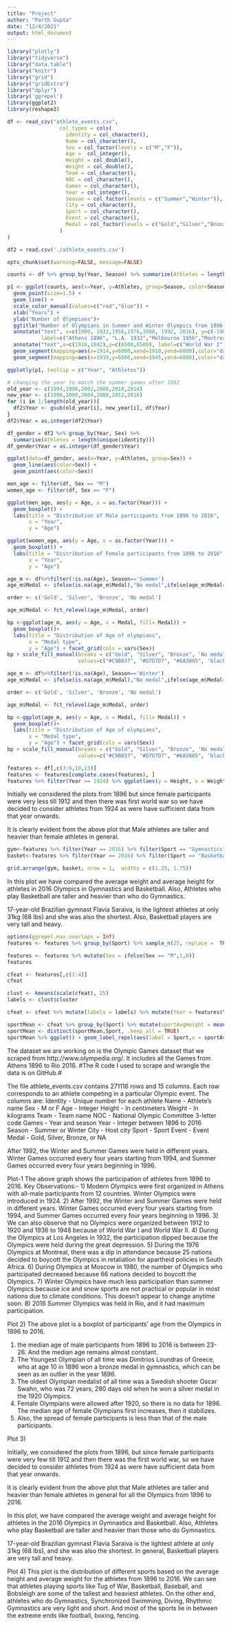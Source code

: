```yaml
---
title: "Project"
author: "Parth Gupta"
date: "12/4/2021"
output: html_document
---
```


```r
library("plotly")
library("tidyverse")
library("data.table")
library("knitr")
library("grid")
library("gridExtra")
library("dplyr")
library('ggrepel')
library(ggplot2)
library(reshape2)

df <- read_csv("athlete_events.csv",
                 col_types = cols(
                   identity = col_character(),
                   Name = col_character(),
                   Sex = col_factor(levels = c("M","F")),
                   Age =  col_integer(),
                   Height = col_double(),
                   Weight = col_double(),
                   Team = col_character(),
                   NOC = col_character(),
                   Games = col_character(),
                   Year = col_integer(),
                   Season = col_factor(levels = c("Summer","Winter")),
                   City = col_character(),
                   Sport = col_character(),
                   Event = col_character(),
                   Medal = col_factor(levels = c("Gold","Silver","Bronze"))
                 )
)

df2 = read.csv('./athlete_events.csv')

opts_chunk$set(warning=FALSE, message=FALSE)
```
```r

counts <- df %>% group_by(Year, Season) %>% summarize(Athletes = length(unique(identity)),)

p1 <- ggplot(counts, aes(x=Year, y=Athletes, group=Season, color=Season)) +
  geom_point(size=1.5) +
  geom_line() +
  scale_color_manual(values=c("red","blue")) +
  xlab("Years") +
  ylab("Number of Olympians")+
  ggtitle("Number of Olympians in Summer and Winter Olympics from 1896 to 2016")+
  annotate("text", x=c(1900, 1932,1956,1976,1980, 1992, 2016), y=c(-100, 1400,2750,7400,4700,800, 10000),
           label=c("Athens 1896", "L.A. 1932","Melbourne 1956","Montreal 1976","Moscow 1980","Change in Winter Olympics in 1992", "Rio 2016"), size=3) +
  annotate("text",x=c(1916,1942),y=c(6500,6500), label=c("World War I","World War II"), size=4) +
  geom_segment(mapping=aes(x=1914,y=6000,xend=1918,yend=6000),color="darkred", size=2) +
  geom_segment(mapping=aes(x=1939,y=6000,xend=1945,yend=6000),color="darkred", size=2)

ggplotly(p1, tooltip = c("Year", "Athletes"))
```

```r
# changing the year to match the summer games after 1992
old_year <- c(1994,1998,2002,2006,2010,2014)
new_year <- c(1996,2000,2004,2008,2012,2016)
for (i in 1:length(old_year)){
  df2$Year <- gsub(old_year[i], new_year[i], df$Year)
}
df2$Year = as.integer(df2$Year)

df_gender = df2 %>% group_by(Year, Sex) %>% 
  summarise(Athletes = length(unique(identity)))
df_gender$Year = as.integer(df_gender$Year)

ggplot(data=df_gender, aes(x=Year, y=Athletes, group=Sex)) +
  geom_line(aes(color=Sex)) +
  geom_point(aes(color=Sex))
```


```r

men_age <- filter(df, Sex == "M")
women_age <- filter(df, Sex == "F")

ggplot(men_age, aes(y = Age, x = as.factor(Year))) +
  geom_boxplot() + 
  labs(title = "Distribution of Male participants from 1896 to 2016",
       x = "Year",
       y = "Age")

ggplot(women_age, aes(y = Age, x = as.factor(Year))) +
  geom_boxplot() + 
  labs(title = "Distribution of Female participants from 1896 to 2016",
       x = "Year",
       y = "Age")

```

```r
age_m <- df%>%filter(!is.na(Age), Season=='Summer')
age_m$Medal <- ifelse(is.na(age_m$Medal),"No medal",ifelse(age_m$Medal=="Gold","Gold",ifelse(age_m$Medal=="Silver","Silver","Bronze")))

order <- c('Gold', 'Silver', 'Bronze', 'No medal')

age_m$Medal <- fct_relevel(age_m$Medal, order)

bp <-ggplot(age_m, aes(y = Age, x = Medal, fill= Medal)) +
  geom_boxplot()+ 
  labs(title = "Distribution of Age of olympians",
       x = "Medal type",
       y = "Age") + facet_grid(cols = vars(Sex))
bp + scale_fill_manual(breaks = c("Gold", "Silver", "Bronze", 'No medal'), 
                       values=c("#C9B037", "#D7D7D7", "#6A3805", 'black'))
```
```r
age_m <- df%>%filter(!is.na(Age), Season=='Winter')
age_m$Medal <- ifelse(is.na(age_m$Medal),"No medal",ifelse(age_m$Medal=="Gold","Gold",ifelse(age_m$Medal=="Silver","Silver","Bronze")))

order <- c('Gold', 'Silver', 'Bronze', 'No medal')

age_m$Medal <- fct_relevel(age_m$Medal, order)

bp <-ggplot(age_m, aes(y = Age, x = Medal, fill= Medal)) +
  geom_boxplot()+ 
  labs(title = "Distribution of Age of olympians",
       x = "Medal type",
       y = "Age") + facet_grid(cols = vars(Sex))
bp + scale_fill_manual(breaks = c("Gold", "Silver", "Bronze", 'No medal'), 
                       values=c("#C9B037", "#D7D7D7", "#6A3805", 'black'))
```
```r
features <- df[,c(3:6,10,13)]
features <- features[complete.cases(features), ] 
features %>% filter(Year >= 1924) %>% ggplot(aes(y = Height, x = Weight)) + geom_density_2d(aes(color = as.factor(Sex))) + facet_wrap(.~Year)
```
Initially we considered the plots from 1896 but since female participants were very less till 1912 and then there was first world war so we have decided to consider athletes from 1924 as were have sufficient data from that year onwards.

It is clearly evident from the above plot that Male athletes are taller and heavier than female athletes in general.
```r
gym<-features %>% filter(Year == 2016) %>% filter(Sport == "Gymnastics") %>% ggplot(aes(x = Height, y = Weight)) + geom_density_2d(aes(color = as.factor(Sex))) + xlim(c(120, 220)) + ylim(30, 150) + theme(legend.position = "none")
basket<-features %>% filter(Year == 2016) %>% filter(Sport == "Basketball") %>% ggplot(aes(x = Height, y = Weight)) + geom_density_2d(aes(color = as.factor(Sex))) + xlim(c(120, 220)) + ylim(30, 150)

grid.arrange(gym, basket, nrow = 1,  widths = c(1.25, 1.75))
```
In this plot we have compared the average weight and average height for athletes in 2016 Olympics in Gymnastics and Basketball.  Also, Athletes who play Basketball are taller and heavier than who do Gymnastics. 

17-year-old Brazilian gymnast Flavia Saraiva, is the lightest athletes at only 31kg (68 lbs) and she was also the shortest. Also, Basketball players are very tall and heavy. 
```r
options(ggrepel.max.overlaps = Inf)
features <- features %>% group_by(Sport) %>% sample_n(25, replace =  TRUE)

features <- features %>% mutate(Sex = ifelse(Sex == "M",1,0))
features
```
```r
cfeat <- features[,c(1:4)]
cfeat

clust <- kmeans(scale(cfeat), 25)
labels <- clust$cluster

cfeat <- cfeat %>% mutate(labels = labels) %>% mutate(Year = features$Year) %>% mutate(Sport = features$Sport) %>% mutate(Age = features$Age)

sportMean <- cfeat %>% group_by(Sport) %>% mutate(sportAvgHeight = mean(Height)) %>% mutate(sportAvgWeight = mean(Weight))
sportMean <- distinct(sportMean,Sport, .keep_all = TRUE)
sportMean %>% ggplot() + geom_label_repel(aes(label = Sport,x = sportAvgHeight, y = sportAvgWeight), size = 4)

```
The dataset we are working on is the Olympic Games dataset that we scraped from http://www.olympedia.org/. It includes all the Games from Athens 1896 to Rio 2016. #The R code I used to scrape and wrangle the data is on GitHub.#

The file athlete_events.csv contains 271116 rows and 15 columns. Each row corresponds to an athlete competing in a particular Olympic event. The columns are:
Identity - Unique number for each athlete
Name - Athlete's name
Sex - M or F
Age - Integer
Height - In centimeters
Weight - In kilograms
Team - Team name
NOC - National Olympic Committee 3-letter code
Games - Year and season
Year - Integer between 1896 to 2016
Season - Summer or Winter
City - Host city
Sport - Sport
Event - Event
Medal - Gold, Silver, Bronze, or NA

After 1992, the Winter and Summer Games were held in different years. 
Winter Games occurred every four years starting from 1994, and Summer Games occurred every four years beginning in 1996. 

Plot-1
The above graph shows the participation of athletes from 1896 to 2016.
Key Observations:-
1) Modern Olympics were first organized in Athens with all-male participants from 12 countries. Winter Olympics were introduced in 1924.
2) After 1992, the Winter and Summer Games were held in different years. 
Winter Games occurred every four years starting from 1994, and Summer Games occurred every four years beginning in 1996.
3) We can also observe that no Olympics were organized between 1912 to 1920 and 1936 to 1948 because of World War I and World War II.
4) During the Olympics at Los Angeles in 1932, the participation dipped because the Olympics were held during the great depression.
5) During the 1976 Olympics at Montreal, there was a dip in attendance because 25 nations decided to boycott the Olympics in retaliation for apartheid policies in South Africa.
6) During Olympics at Moscow in 1980, the number of Olympics who participated decreased because 66 nations decided to boycott the Olympics.
7) Winter Olympics have much less participation than summer Olympics because ice and snow sports are not practical or popular in most nations due to climate conditions. This doesn't appear to change anytime soon.
8) 2016 Summer Olympics was held in Rio, and it had maximum participation.

Plot 2)
The above plot is a boxplot of participants' age from the Olympics in 1896 to 2016.

1) the median age of male participants from 1896 to 2016 is between 23-26. And the median age remains almost constant.
2) The Youngest Olympian of all time was Dimitrios Loundras of Greece, who at age 10 in 1896 won a bronze medal in gymnastics, which can be seen as an outlier in the year 1896.
3) The oldest Olympian medalist of all time was a Swedish shooter Oscar Swahn, who was 72 years, 280 days old when he won a silver medal in the 1920 Olympics.
4) Female Olympians were allowed after 1920, so there is no data for 1896. The median age of female Olympians first increases, then it stabilizes.
5) Also, the spread of female participants is less than that of the male participants.

Plot 3)

Initially, we considered the plots from 1896, but since female participants were very few till 1912 and then there was the first world war, so we have decided to consider athletes from 1924 as were have sufficient data from that year onwards.

It is clearly evident from the above plot that Male athletes are taller and heavier than female athletes in general for all the Olympics from 1896 to 2016.

In this plot, we have compared the average weight and average height for athletes in the 2016 Olympics in Gymnastics and Basketball.  Also, Athletes who play Basketball are taller and heavier than those who do Gymnastics. 

17-year-old Brazilian gymnast Flavia Saraiva is the lightest athlete at only 31kg (68 lbs), and she was also the shortest. In general, Basketball players are very tall and heavy.

Plot 4)
This plot is the distribution of different sports based on the average height and average weight for the athletes from 1896 to 2016. 
We can see that athletes playing sports like Tug of War, Basketball, Baseball, and Bobsleigh are some of the tallest and heaviest athletes.
On the other end, athletes who do Gymnastics, Synchronized Swimming, Diving, Rhythmic Gymnastics are very light and short.
And most of the sports lie in between the extreme ends like football, boxing, fencing.